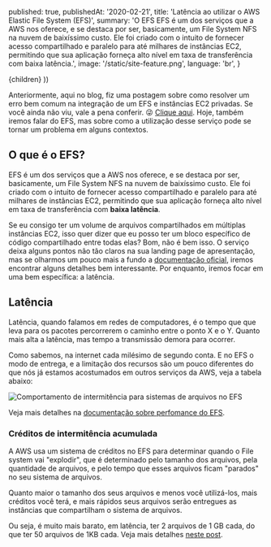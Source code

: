 
  published: true,
  publishedAt: '2020-02-21',
  title: 'Latência ao utilizar o AWS Elastic File System (EFS)',
  summary: 'O EFS EFS é um dos serviços que a AWS nos oferece, e se destaca por ser, basicamente, um File System NFS na nuvem de baixíssimo custo. Ele foi criado com o intuito de fornecer acesso compartilhado e paralelo para até milhares de instâncias EC2, permitindo que sua aplicação forneça alto nível em taxa de transferência com baixa latência.',
  image: '/static/site-feature.png',
  language: 'br',
}

  <BlogPost language={meta.language} path={router.pathname} meta={meta}>
    {children}
  </BlogPost>
))

Anteriormente, aqui no blog, fiz uma postagem sobre como resolver um erro bem comum na integração de um EFS e instâncias EC2 privadas. Se você ainda não viu, vale a pena conferir. 😜 [Clique aqui](/posts/efs-error-failed-to-resolve-server-name-or-service-not-known). Hoje, também iremos falar do EFS, mas sobre como a utilização desse serviço pode se tornar um problema em alguns contextos. 

## **O que é o EFS?**

EFS é um dos serviços que a AWS nos oferece, e se destaca por ser, basicamente, um File System NFS na nuvem de baixíssimo custo. Ele foi criado com o intuito de fornecer acesso compartilhado e paralelo para até milhares de instâncias EC2, permitindo que sua aplicação forneça alto nível em taxa de transferência com **baixa latência**.

Se eu consigo ter um volume de arquivos compartilhados em múltiplas instâncias EC2, isso quer dizer que eu posso ter um bloco específico de código compartilhado entre todas elas? Bom, não é bem isso. O serviço deixa alguns pontos não tão claros na sua landing page de apresentação, mas se olharmos um pouco mais a fundo a [documentação oficial](https://docs.aws.amazon.com/efs/latest/ug/whatisefs.html), iremos encontrar alguns detalhes bem interessante. Por enquanto, iremos focar em uma bem específica: a latência.

## Latência

Latência, quando falamos em redes de computadores, é o tempo que que leva para os pacotes percorrerem o caminho entre o ponto X e o Y. Quanto mais alta a latência, mas tempo a transmissão demora para ocorrer. 

Como sabemos, na internet cada milésimo de segundo conta. E no EFS o modo de entrega, e a limitação dos recursos são um pouco diferentes do que nós já estamos acostumados em outros serviços da AWS, veja a tabela abaixo:

![Comportamento de intermitência para sistemas de arquivos no EFS](https://s3-us-west-2.amazonaws.com/secure.notion-static.com/66a3a39e-9ea5-4336-b51a-4a94af394832/Untitled.png)

Veja mais detalhes na [documentação sobre perfomance do EFS](https://docs.aws.amazon.com/efs/latest/ug/performance.html).

### Créditos de intermitência acumulada

A AWS usa um sistema de créditos no EFS para determinar quando o File system vai "explodir", que é determinado pelo tamanho dos arquivos, pela quantidade de arquivos, e pelo tempo que esses arquivos ficam "parados" no seu sistema de arquivos. 

Quanto maior o tamanho dos seus arquivos e menos você utilizá-los, mais créditos você terá, e mais rápidos seus arquivos serão entregues as instâncias que compartilham o sistema de arquivos.

Ou seja, é muito mais barato, em latência, ter 2 arquivos de 1 GB cada, do que ter 50 arquivos de 1KB cada. Veja mais detalhes [neste post](https://www.jeffgeerling.com/blog/2018/getting-best-performance-out-amazon-efs).
